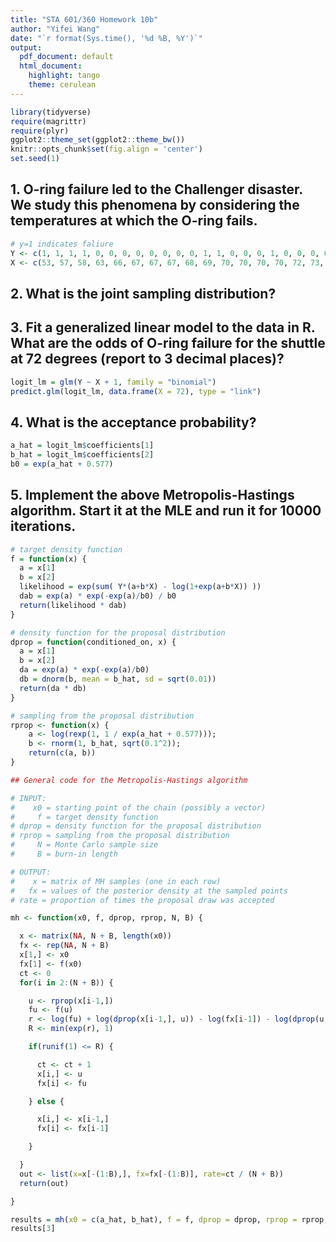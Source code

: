 ```yaml
---
title: "STA 601/360 Homework 10b"
author: "Yifei Wang"
date: "`r format(Sys.time(), '%d %B, %Y')`"
output:
  pdf_document: default
  html_document:
    highlight: tango
    theme: cerulean
---
```


```r
library(tidyverse)
require(magrittr)
require(plyr)
ggplot2::theme_set(ggplot2::theme_bw())
knitr::opts_chunk$set(fig.align = 'center')
set.seed(1)
```


## 1. O-ring failure led to the Challenger disaster. We study this phenomena by considering the temperatures at which the O-ring fails. 

```r
# y=1 indicates faliure
Y <- c(1, 1, 1, 1, 0, 0, 0, 0, 0, 0, 0, 0, 1, 1, 0, 0, 0, 1, 0, 0, 0, 0, 0)
X <- c(53, 57, 58, 63, 66, 67, 67, 67, 68, 69, 70, 70, 70, 70, 72, 73, 75, 75, 76, 76, 78, 79, 81)
```

## 2. What is the joint sampling distribution?


## 3. Fit a generalized linear model to the data in R. What are the odds of O-ring failure for the shuttle at 72 degrees (report to 3 decimal places)?

```r
logit_lm = glm(Y ~ X + 1, family = "binomial")
predict.glm(logit_lm, data.frame(X = 72), type = "link")
```


## 4. What is the acceptance probability?

```r
a_hat = logit_lm$coefficients[1]
b_hat = logit_lm$coefficients[2]
b0 = exp(a_hat + 0.577)
```


## 5. Implement the above Metropolis-Hastings algorithm. Start it at the MLE and run it for 10000 iterations.




```r
# target density function
f = function(x) {
  a = x[1]
  b = x[2]
  likelihood = exp(sum( Y*(a+b*X) - log(1+exp(a+b*X)) ))
  dab = exp(a) * exp(-exp(a)/b0) / b0
  return(likelihood * dab)
}

# density function for the proposal distribution
dprop = function(conditioned_on, x) {
  a = x[1]
  b = x[2]
  da = exp(a) * exp(-exp(a)/b0)
  db = dnorm(b, mean = b_hat, sd = sqrt(0.01))
  return(da * db)
}

# sampling from the proposal distribution
rprop <- function(x) { 
    a <- log(rexp(1, 1 / exp(a_hat + 0.577))); 
    b <- rnorm(1, b_hat, sqrt(0.1^2)); 
    return(c(a, b))
}

```

```r
## General code for the Metropolis-Hastings algorithm

# INPUT:
#    x0 = starting point of the chain (possibly a vector)
#     f = target density function
# dprop = density function for the proposal distribution
# rprop = sampling from the proposal distribution
#     N = Monte Carlo sample size
#     B = burn-in length

# OUTPUT:
#    x = matrix of MH samples (one in each row)
#   fx = values of the posterior density at the sampled points
# rate = proportion of times the proposal draw was accepted

mh <- function(x0, f, dprop, rprop, N, B) {

  x <- matrix(NA, N + B, length(x0))
  fx <- rep(NA, N + B)
  x[1,] <- x0
  fx[1] <- f(x0)
  ct <- 0
  for(i in 2:(N + B)) {

    u <- rprop(x[i-1,])
    fu <- f(u)
    r <- log(fu) + log(dprop(x[i-1,], u)) - log(fx[i-1]) - log(dprop(u, x[i-1,]))
    R <- min(exp(r), 1)

    if(runif(1) <= R) {

      ct <- ct + 1
      x[i,] <- u
      fx[i] <- fu

    } else {

      x[i,] <- x[i-1,]
      fx[i] <- fx[i-1]

    }

  }
  out <- list(x=x[-(1:B),], fx=fx[-(1:B)], rate=ct / (N + B))
  return(out)

}
```

```r
results = mh(x0 = c(a_hat, b_hat), f = f, dprop = dprop, rprop = rprop, N = 10000, B = 0)
results[3]
```


